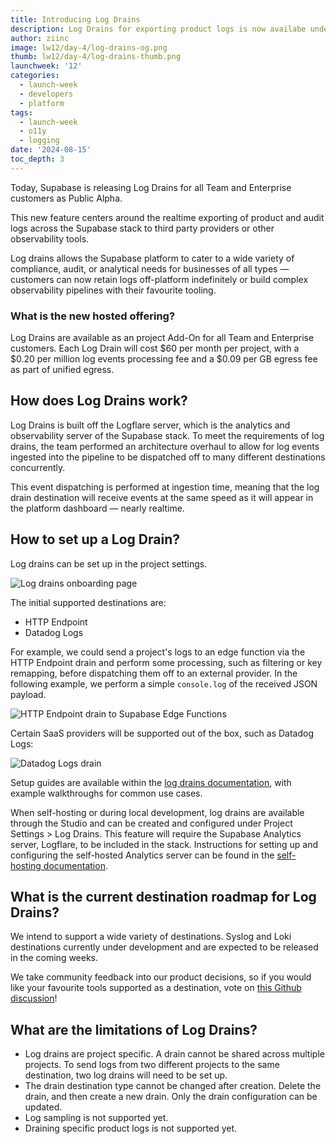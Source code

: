 ```yaml
---
title: Introducing Log Drains
description: Log Drains for exporting product logs is now availabe under Public Alpha
author: ziinc
image: lw12/day-4/log-drains-og.png
thumb: lw12/day-4/log-drains-thumb.png
launchweek: '12'
categories:
  - launch-week
  - developers
  - platform
tags:
  - launch-week
  - o11y
  - logging
date: '2024-08-15'
toc_depth: 3
---
```


Today, Supabase is releasing Log Drains for all Team and Enterprise customers as Public Alpha.

This new feature centers around the realtime exporting of product and audit logs across the Supabase stack to third party providers or other observability tools.

Log drains allows the Supabase platform to cater to a wide variety of compliance, audit, or analytical needs for businesses of all types — customers can now retain logs off-platform indefinitely or build complex observability pipelines with their favourite tooling.

### What is the new hosted offering?

Log Drains are available as an project Add-On for all Team and Enterprise customers. Each Log Drain will cost $60 per month per project, with a $0.20 per million log events processing fee and a $0.09 per GB egress fee as part of unified egress.

## How does Log Drains work?

Log Drains is built off the Logflare server, which is the analytics and observability server of the Supabase stack. To meet the requirements of log drains, the team performed an architecture overhaul to allow for log events ingested into the pipeline to be dispatched off to many different destinations concurrently.

This event dispatching is performed at ingestion time, meaning that the log drain destination will receive events at the same speed as it will appear in the platform dashboard — nearly realtime.

## How to set up a Log Drain?

Log drains can be set up in the project settings.

<div>
  <Img alt="Log drains onboarding page" src="/images/blog/lw12/day-4/log-drains-onboarding.png" />
</div>

The initial supported destinations are:

- HTTP Endpoint
- Datadog Logs

For example, we could send a project's logs to an edge function via the HTTP Endpoint drain and perform some processing, such as filtering or key remapping, before dispatching them off to an external provider. In the following example, we perform a simple `console.log` of the received JSON payload.

<div>
  <Img
    alt="HTTP Endpoint drain to Supabase Edge Functions"
    src="/images/blog/lw12/day-4/edge-function-example.png"
  />
</div>

Certain SaaS providers will be supported out of the box, such as Datadog Logs:

<div>
  <Img alt="Datadog Logs drain" src="/images/blog/lw12/day-4/datadog-example.png" />
</div>

Setup guides are available within the [log drains documentation](https://supabase.com/docs/guides/platform/log-drains), with example walkthroughs for common use cases.

When self-hosting or during local development, log drains are available through the Studio and can be created and configured under Project Settings > Log Drains.
This feature will require the Supabase Analytics server, Logflare, to be included in the stack. Instructions for setting up and configuring the self-hosted Analytics server can be found in the [self-hosting documentation](https://supabase.com/docs/reference/self-hosting-analytics/introduction).

## What is the current destination roadmap for Log Drains?

We intend to support a wide variety of destinations. Syslog and Loki destinations currently under development and are expected to be released in the coming weeks.

We take community feedback into our product decisions, so if you would like your favourite tools supported as a destination, vote on [this Github discussion](https://github.com/orgs/supabase/discussions/28324)!

## What are the limitations of Log Drains?

- Log drains are project specific. A drain cannot be shared across multiple projects. To send logs from two different projects to the same destination, two log drains will need to be set up.
- The drain destination type cannot be changed after creation. Delete the drain, and then create a new drain. Only the drain configuration can be updated.
- Log sampling is not supported yet.
- Draining specific product logs is not supported yet.
